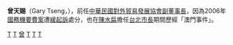 {{Infobox_officeholder
| name = 曾天賜
| image name =2007Computex Opening GaryTseng.jpg
| width = 150
| now = [[中華民國對外貿易發展協會|中華民國對外貿易發展協會]]副董事長
| period = 
| Sex = 男 
| party = 
| Native place = {{TWN}}[[宜蘭縣|宜蘭]]
| date of birth =1958年3月10日
| place of birth = 
| educate = 
*[[東海大學_(台灣)|東海大學]]歷史學系
*[[臺灣大學|臺灣大學]]管理學院商學碩士
*[[政治大學|政治大學]]外交暨國際法研究所碩士
*[[哈佛大學|哈佛大學]]甘迺迪學院國家暨國際安全高階主管班
| past = 
*[[中華民國外交部|中華民國外交部]]新聞文化司新聞聯絡官
*[[中華民國外交部|中華民國外交部]]專員
*[[台北市政府|台北市政府]]參議兼禮賓科科長
*[[考試院|考試院]]退撫基金管理委員會秘書室主任
*[[中華民國總統府|中華民國總統府]]機要室主任
*[[中華民國總統府|中華民國總統府]]秘書
}}
'''曾天賜'''（Gary Tseng，{{bd|1958年|3月10日}}），前任[[中華民國對外貿易發展協會|中華民國對外貿易發展協會]][[副董事長|副董事長]]，因為2006年[[國務機要費案|國務機要費案]]遭[[緩起訴|緩起訴]]處分，也在[[陳水扁|陳水扁]]擔任[[台北市長|台北市長]]期間歷經「澳門事件」。

{{TW-poli-bio-stub}}

[[Category:台灣戰後時期政治人物|T]]
[[Category:曾姓|T]]
[[Category:宜蘭縣人|曾]]
[[Category:國立政治大學校友|T]]
[[Category:國立臺灣大學校友|T]]
[[Category:東海大學校友_(台灣)|T]]